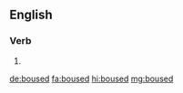 ==English==

===Verb===
{{head|en|verb form}}

# {{en-past of|bouse}}

[[de:boused]]
[[fa:boused]]
[[hi:boused]]
[[mg:boused]]